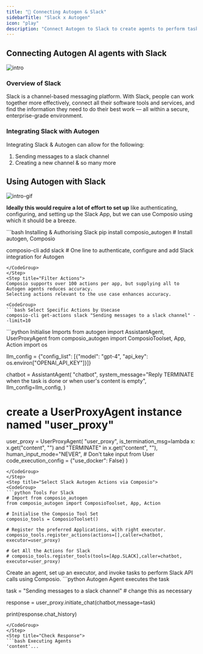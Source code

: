 ```yaml
---
title: "🚀 Connecting Autogen & Slack"
sidebarTitle: "Slack x Autogen"
icon: "play"
description: "Connect Autogen to Slack to create agents to perform tasks using natural language"
---
```


## Connecting Autogen AI agents with Slack
![intro](/media/intro.jpg)

### Overview of Slack

Slack is a channel-based messaging platform. With Slack, people can work together more effectively, connect all their software tools and services, and find the information they need to do their best work — all within a secure, enterprise-grade environment.

### Integrating Slack with Autogen

Integrating Slack & Autogen can allow for the following:

1. Sending messages to a slack channel
2. Creating a new channel
& so many more

## Using Autogen with Slack
![intro-gif](/media/intro.gif)
<Steps>
<Step title="Setting Up the Environment">

**Ideally this would require a lot of effort to set up** like authenticating, configuring, and setting up the Slack App, but we can use Composio using which it should be a breeze.

<CodeGroup>
```bash Installing & Authorising Slack
pip install composio_autogen # Install autogen, Composio 

composio-cli add slack # One line to authenticate, configure and add Slack integration for Autogen
```
</CodeGroup>
</Step>
<Step title="Filter Actions">
Composio supports over 100 actions per app, but supplying all to Autogen agents reduces accuracy.
Selecting actions relevant to the use case enhances accuracy.

<CodeGroup>
```bash Select Specific Actions by Usecase
composio-cli get-actions slack "Sending messages to a slack channel" --limit=10
```
</CodeGroup>

</Step>
<Step title="Import Base Packages">

<CodeGroup>
```python Initialise Imports
from autogen import AssistantAgent, UserProxyAgent
from composio_autogen import ComposioToolset, App, Action
import os

llm_config = {"config_list": [{"model": "gpt-4", "api_key": os.environ["OPENAI_API_KEY"]}]}

chatbot = AssistantAgent(
    "chatbot",
    system_message="Reply TERMINATE when the task is done or when user's content is empty",
    llm_config=llm_config,
)

# create a UserProxyAgent instance named "user_proxy"
user_proxy = UserProxyAgent(
    "user_proxy",
    is_termination_msg=lambda x: x.get("content", "") and "TERMINATE" in x.get("content", ""),
    human_input_mode="NEVER", # Don't take input from User
    code_execution_config = {"use_docker": False}
)
```
</CodeGroup>
</Step>
<Step title="Select Slack Autogen Actions via Composio">
<CodeGroup>
```python Tools For Slack
# Import from composio_autogen
from composio_autogen import ComposioToolset, App, Action

# Initialise the Composio Tool Set
composio_tools = ComposioToolset()

# Register the preferred Applications, with right executor. 
composio_tools.register_actions(actions=[],caller=chatbot, executor=user_proxy)

# Get All the Actions for Slack
# composio_tools.register_tools(tools=[App.SLACK],caller=chatbot, executor=user_proxy) 
```
</CodeGroup>
</Step>
<Step title="Execute the Agent">
Create an agent, set up an executor, and invoke tasks to perform Slack API calls using Composio. 
<CodeGroup>
```python Autogen Agent executes the task

task = "Sending messages to a slack channel" # change this as necessary

response = user_proxy.initiate_chat(chatbot,message=task)

print(response.chat_history)
```
</CodeGroup>
</Step>
<Step title="Check Response">
```bash Executing Agents
'content'...
```
</Step>
</Steps>
